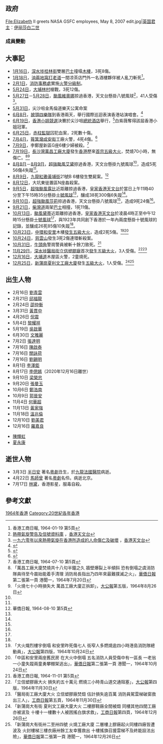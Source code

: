 {{HKYearTOC|1964}}
{{C20YearInTopic|1964年}}
{{clear}}
{{香港歷史}}


==政府==
<gallery>
File:Elizabeth II greets NASA GSFC employees, May 8, 2007 edit.jpg|[[英国君主|英国君主]]：[[伊丽莎白二世|伊丽莎白二世]]
<!-- 注释: File:Sir David Crosbie Trench.jpg|[[香港總督|香港總督]]：[[戴麟趾|戴麟趾]] -->
<!-- 注释: File:Edmund Teesdale.jpg|[[香港特別行政區政務司司長|輔政司]]：[[戴斯德|戴斯德]] -->
</gallery>
===成員變動===
<gallery>
<!-- 注释: File:Sir Robert Black.jpg|香港總督：[[柏立基|柏立基]]（任期屆滿） -->
<!-- 注释: File:Edmund Teesdale.jpg|香港總督：戴斯德（署理結束） -->
</gallery>

==大事記==
*[[1月16日|1月16日]]，[[深水埗|深水埗]][[桂林街|桂林街]]雙層[[巴士|巴士]]撞塌[[木樓|木樓]]，3死8傷。
*[[1月18日|1月18日]]，[[油蔴地|油蔴地]][[窩打老道|窩打老道]]一間凉茶店門外一名酒樓夥伴被人亂刀斬死<REF>香港工商日報, 1964-01-19 第5頁</REF>。
*[[2月1日|2月1日]]，[[香港消防處|消防事務處]]實施[[香港火警分級制度|火警分級制]]。
*[[5月24日|5月24日]]，[[大埔_(香港)|大埔]][[林村|林村]]槍戰，3死12傷。
*[[5月27日|5月27日]]－[[5月28日|5月28日]]，[[颱風維奧娜_(1964年)|颱風維奧娜]]掠過香港，天文台懸掛八號風球<ref name="hko">[http://www.hko.gov.hk/cgi-bin/hko/warndb_c1.pl?opt=1&sgnl=91&start_ym=196401&end_ym=196412&submit=%B7j%B4M 熱帶氣旋警告及信號資料庫] {{Wayback|url=http://www.hko.gov.hk/cgi-bin/hko/warndb_c1.pl?opt=1&sgnl=91&start_ym=196401&end_ym=196412&submit=%B7j%B4M |date=20190821133932 }}，[[香港天文台|香港天文台]]</ref>，41人受傷<ref name="hko2">[http://www.hko.gov.hk/informtc/historical_tc/cdtcc.htm 一九六零年以來熱帶氣旋在香港所造成的人命傷亡及破壞] {{Wayback|url=http://www.hko.gov.hk/informtc/historical_tc/cdtcc.htm |date=20150517010355 }}，[[香港天文台|香港天文台]]</ref>。
*[[5月31日|5月31日]]，尖沙咀金馬倫道樂天公寓命案
*[[6月8日|6月8日]]，[[披頭四樂隊|披頭四樂隊]]到香港兩天，舉行國際巡迴表演香港站演唱會。<ref name="ticket">{{cite web|url=http://i.ebayimg.com/00/s/ODM4WDEwMDA=/z/SEsAAMXQ1ZhTeqsw/$_57.JPG|title=<!-- empty -->|accessdate=2014-05-20|archive-date=2016-03-04|archive-url=https://web.archive.org/web/20160304111523/http://i.ebayimg.com/00/s/ODM4WDEwMDA=/z/SEsAAMXQ1ZhTeqsw/$_57.JPG|dead-url=no}}</ref>
*[[6月19日|6月19日]]，[[香港小姐競選|香港小姐競選]]決賽於尖沙咀[[香港凱悅酒店|總統酒店]]舉行，<ref name="香港披頭四之歌">{{cite news |title=香港披頭四之歌 |url=https://www.cultureplus.asia/zh/features/the-ballad-of-the-beatles-in-hong-kong/ |accessdate=2022-06-03 |work=藝文拾號 |date=2021-07-24 |archivedate=2022-06-03 |archiveurl=https://archive.ph/36sXa |deadurl=no }}</ref>白紫薇奪得該屆香港小姐冠軍。
*[[6月25日|6月25日]]，[[赤柱監獄|赤柱監獄]]囚犯血案，2死數十傷。
*[[7月4日|7月4日]]，[[筲箕灣|筲箕灣]][[成安街|成安街]]工廠火警，4死4傷。<ref>{{cite news | title=筲箕灣塑膠工場大火 屋內通道阻塞 釀成四死四傷 |publisher=[[工商日報|工商日報]]第六頁 |date=1964年7月5日 }}{{zh-hant}}</ref>
*[[7月9日|7月9日]]，李鄭屋新區G座6樓少婦被殺。<REF>香港工商日報, 1964-07-10 第5頁</REF>
*[[7月19日|7月19日]]，[[長沙灣|長沙灣]][[萬昌工廠大廈|萬昌工廠大廈]]發生[[香港|香港]]歷來[[萬昌工廠大廈五級火|首宗五級大火]]，焚燒70小時，無傷亡。<ref name="萬昌大火">「萬昌工廠大廈焚燒共十八句半鐘之久 牆壁爆裂上半傾斜 恐有倒塌之虞消防隊員待至今晨始能着手清理 消防局長指出乃四年來最難撲滅之火」，[[華僑日報|華僑日報]]第二張第一頁 港聞一，1964年7月20日</ref><ref name="萬昌大火2">「火燒七十小時損失大 萬昌工廠大廈正拆卸」，[[大公報|大公報]]第五版，1964年8月26日</ref>
*[[8月8日|8月8日]]－[[8月9日|8月9日]]，[[颱風艾黛_(1964年)|超強颱風艾黛]]掠過香港，天文台懸掛九號風球<ref name="hko"/>，造成5死56傷4失蹤<ref name="hko2"/>。
*[[8月9日|8月9日]]，[[九龍|九龍]][[紅磡|紅磡]][[黃埔街|黃埔街]]21號B 6樓發生雙屍案。<REF>華僑日報, 1964-08-10 第5頁</REF>
*[[8月12日|8月12日]]，大坑東徙置區N座姦殺案。
*[[9月5日|9月5日]]，[[颱風露比|超強颱風露比]]近距離掠過香港，[[皇家香港天文台|皇家香港天文台]]於當日上午11時40分至下午15時35分懸掛[[十號颶風信號|十號風球]]<ref name="hko"/>，釀成38死300傷6失蹤<ref name="hko2"/>。
*[[9月10日|9月10日]]，[[颱風莎莉_(1964年)|超強颱風莎莉]]掠過香港，天文台懸掛八號風球<ref name="hko"/>，造成9死24傷<ref name="hko2"/>。
*[[9月21日|9月21日]]，[[柴灣道|柴灣道]]兩架[[巴士|巴士]]相撞，1死11傷。
*[[10月13日|10月13日]]，[[颱風黛蒂|颱風黛蒂]]近距離掠過香港，[[皇家香港天文台|皇家香港天文台]]於凌晨4時正至中午12時15分懸掛[[十號颶風信號|十號風球]]<ref name="hko"/>，與1923年共同創下香港於一年內兩度懸掛十號風球的記錄，並釀成26死85傷10失蹤<ref name="hko2"/>。
*[[10月23日|10月23日]]，[[中環|中環]][[和安里_(香港)|和安里]]木樓[[和安里木樓五級火|發生五級大火]]，造成2死5傷。<ref>「大火熾烈樓宇倒塌 和安里昨死傷七人 街窄人多燃燒逾四小時港島消防隊總動員」，[[大公報|大公報]]第四版，1964年10月24日</ref><ref>「中區和安里兩座舊民房 在大火中倒塌 五名消防人員受傷中有一區長 一老翁一小童失蹤兩童勇攀棚架逃出」，[[華僑日報|華僑日報]]第二張第一頁 港聞一，1964年10月24日</ref>
*[[10月24日|10月24日]]，[[慈雲山|慈雲山]]發生3死2傷連環斬殺案。
*[[10月31日|10月31日]]，[[牛頭角|牛頭角]]警崗警員被斬十餘刀致死。<REF>香港工商日報, 1964-11-01 第5頁</REF>
*[[11月29日|11月29日]]，[[深水埗|深水埗]][[醫局街|醫局街]][[立信塑膠廠|立信塑膠廠]]首次[[立信塑膠廠五級火|發生五級大火]]，3人受傷。<ref>「立信塑膠廠大火 損失約五十萬元 燃燒三小時青山道交通阻塞」，[[大公報|大公報]]第四版，1964年11月30日</ref><ref>「醫局街工廠大廈大火 立信塑膠廠焚燬 估計損失逾百萬 消防員駕雲梯破窗救出三人」，[[工商日報|工商日報]]第五頁，1964年11月30日</ref>
*[[12月16日|12月16日]]，[[大埔道|大埔道]]木屋區火警，2童燒死。
*[[12月25日|12月25日]]，[[新蒲崗|新蒲崗]][[夏利文工廠大廈|夏利文工廠大廈]]發生[[夏利文工廠大廈五級火|五級大火]]，1人受傷。<ref>「新蒲崗大有街 夏利文工廠大廈大火 二樓膠鞋廠全間被燬 同樓其他四間工廠亦被波及 十樓十一樓數十人被困搖白旗求救」，[[工商日報|工商日報]]第四頁，1964年12月26日</ref><ref>「新蒲崗大有街卅二至卅四號 火燒工廠大廈 二層樓上膠廠起火同樓四廠皆遭波及 火封樓梯三樓衣廠卅餘工友幸獲救出 十樓搖旗召援雲梯不及終能設法出險」，[[華僑日報|華僑日報]]第二張第一頁 港聞一，1964年12月26日</ref>

==出生人物==

* 2月16日 [[劉青雲|劉青雲]]
* 2月21日 [[邱福龍|邱福龍]]
* 2月24日 [[邵仲衡|邵仲衡]]
* 3月31日 [[黃貫中|黃貫中]]
* 4月26日 [[倪震|倪震]]
* 5月4日 [[黎耀祥|黎耀祥]]
* 5月19日 [[吳啟華|吳啟華]]
* 6月30日 [[文雅麗|文雅麗]]
* 7月2日 [[張達明_(演員)|張達明]]
* 7月16日 [[陳啟泰|陳啟泰]]
* 7月16日 [[關詠荷|關詠荷]]
* 7月16日 [[劉錫明|劉錫明]]
* 8月1日 [[李澤鉅|李澤鉅]]
* 8月17日 [[李偲嫣|李偲嫣]]（2020年12月16日離世）
* 9月10日 [[梁榮忠|梁榮忠]]
* 9月20日 [[張曼玉|張曼玉]]
* 10月6日 [[鄭浩南|鄭浩南]]
* 10月9日 [[郭晉安|郭晉安]]
* 11月4日 [[何華超|何華超]]
* 11月13日 [[黃家強|黃家強]]
* 11月18日 [[溫兆倫|溫兆倫]]
* 12月10日 [[劉美君|劉美君]]
* 12月16日 [[羅嘉良|羅嘉良]]

* [[陳輝虹|陳輝虹]]
* [[夏永康|夏永康]]

==逝世人物==
* 3月3日 [[半日安|半日安]] 著名[[粵劇|粵劇]]丑生，於[[九龍法國醫院|九龍法國醫院]]病逝。
* 4月22日 [[馬師曾|馬師曾]] 著名[[粵劇|粵劇]]名伶。病逝北京。
* 7月17日 [[林黛|林黛]]，香港影星，服毒自殺。

==參考文獻==
{{reflist}}

[[Category:1964年香港|]]
[[Category:20世紀各年香港|Category:20世紀各年香港]]